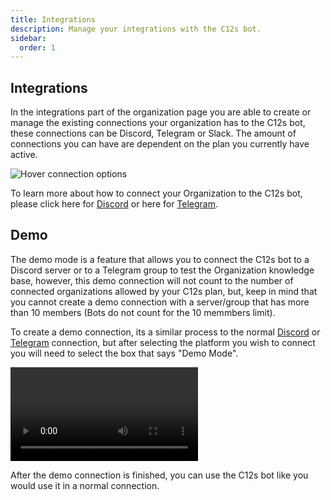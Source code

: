 ```yaml
---
title: Integrations
description: Manage your integrations with the C12s bot.
sidebar:
  order: 1
---
```




## Integrations
 
 In the integrations part of the organization page you are able to create or manage the existing connections your organization has to the C12s bot, these connections can be Discord, Telegram or Slack. The amount of connections you can have are dependent on the plan you currently have active.

![Hover connection options](src/assets/screenshots/platforms/discord/connection-hover.gif)

To learn more about how to connect your Organization to the C12s bot, please click here for [Discord](/platforms/discord/install/) or here for [Telegram](/platforms/telegram/install/).

## Demo

The demo mode is a feature that allows you to connect the C12s bot to a Discord server or to a Telegram group to test the Organization knowledge base, however, this demo connection will not count to the number of connected organizations allowed by your C12s plan, but, keep in mind that you cannot create a demo connection with a server/group that has more than 10 members (Bots do not count for the 10 memmbers limit).

To create a demo connection, its a similar process to the normal [Discord](/platforms/discord/install/) or [Telegram](/platforms/telegram/install/) connection, but after selecting the platform you wish to connect you will need to select the box that says "Demo Mode".

<Video
  src={DemoVideo}
  title='Demo Connection'
  autoPlay
  loop
  controls
/>

After the demo connection is finished, you can use the C12s bot like you would use it in a normal connection.